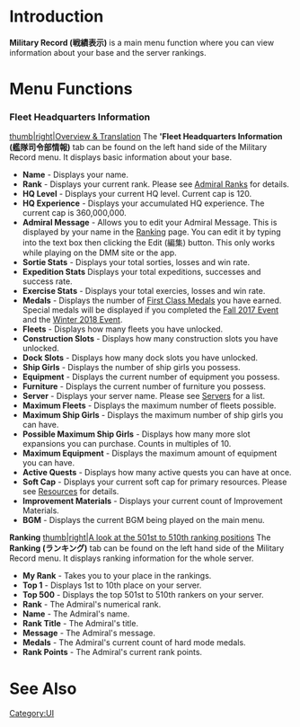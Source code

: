 =Introduction=

'''Military Record (戦績表示)''' is a main menu function where you can view information about your base and the server rankings. 

=Menu Functions=

===Fleet Headquarters Information===
[[file:Admiral_Info.jpg|thumb|right|Overview & Translation]]
The ''''Fleet Headquarters Information (艦隊司令部情報)''' tab can be found on the left hand side of the Military Record menu. It displays basic information about your base.

* '''Name''' - Displays your name.
* '''Rank''' - Displays your current rank. Please see [[Experience_and_Rank#Admiral Ranks|Admiral Ranks]] for details.
* '''HQ Level''' - Displays your current HQ level. Current cap is 120.
* '''HQ Experience''' - Displays your accumulated HQ experience. The current cap is 360,000,000.
* '''Admiral Message''' - Allows you to edit your Admiral Message. This is displayed by your name in the [[Ranking]] page. You can edit it by typing into the text box then clicking the Edit (編集) button. This only works while playing on the DMM site or the app.
* '''Sortie Stats''' - Displays your total sorties, losses and win rate.
* '''Expedition Stats''' Displays your total expeditions, successes and success rate.
* '''Exercise Stats''' - Displays your total exercies, losses and win rate.
* '''Medals'''  - Displays the number of [[First Class Medal]]s you have earned. Special medals will be displayed if you completed the [[Fall 2017 Event]] and the [[Winter 2018 Event]].
* '''Fleets''' - Displays how many fleets you have unlocked.
* '''Construction Slots''' - Displays how many construction slots you have unlocked.
* '''Dock Slots''' - Displays how many dock slots you have unlocked.
* '''Ship Girls''' - Displays the number of ship girls you possess.
* '''Equipment''' - Displays the current number of equipment you possess.
* '''Furniture''' - Displays the current number of furniture you possess.
* '''Server''' - Displays your server name. Please see [[Servers]] for a list.
* '''Maximum Fleets''' - Displays the maximum number of fleets possible.
* '''Maximum Ship Girls''' - Displays the maximum number of ship girls you can have.
* '''Possible Maximum Ship Girls''' - Displays how many more slot expansions you can purchase. Counts in multiples of 10.
* '''Maximum Equipment''' - Displays the maximum amount of equipment you can have.
* '''Active Quests''' - Displays how many active quests you can have at once.
* '''Soft Cap''' - Displays your current soft cap for primary resources. Please see [[Resources#Soft Cap|Resources]] for details.
* '''Improvement Materials''' - Displays your current count of Improvement Materials.
* '''BGM''' - Displays the current BGM being played on the main menu.

'''Ranking'''
[[file:Ranking_Page.png|thumb|right|A look at the 501st to 510th ranking positions]]
The '''Ranking (ランキング)''' tab can be found on the left hand side of the Military Record menu. It displays ranking information for the whole server.

* '''My Rank''' - Takes you to your place in the rankings.
* '''Top 1''' - Displays 1st to 10th place on your server.
* '''Top 500''' - Displays the top 501st to 510th rankers on your server.
* '''Rank''' - The Admiral's numerical rank.
* '''Name''' - The Admiral's name.
* '''Rank Title''' - The Admiral's title.
* '''Message''' - The Admiral's message.
* '''Medals''' - The Admiral's current count of hard mode medals.
* '''Rank Points''' - The Admiral's current rank points.

=See Also=
{{Mechanics}}
[[Category:UI]]